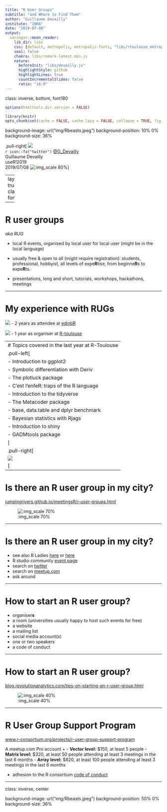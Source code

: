 ```yaml
---
title: "R User Groups"
subtitle: "and Where to Find Them"
author: "Guillaume Devailly"
institute: "INRA"
date: "2019-07-08"
output:
  xaringan::moon_reader:
    lib_dir: libs
    css: [default, metropolis, metropolis-fonts, "libs/rtoulouse_metropolis.css"]
    seal: false
    chakra: libs/remark-latest.min.js
    nature:
      beforeInit: "libs/devailly.js"
      highlightStyle: github
      highlightLines: true
      countIncrementalSlides: false
      ratio: "16:9"
---
```


class: inverse, bottom, font180

```r
options(htmltools.dir.version = FALSE)

library(knitr)
opts_chunk$set(cache = FALSE, cache.lazy = FALSE, collapse = TRUE, fig.align = "center", echo = FALSE, warning = FALSE, message = FALSE)
```

background-image: url("img/Rbeasts.jpeg")
background-position: 10% 0%
background-size: 36%

.pull-right[
![](img/logo.svg)  
`r icon::fa("twitter")` [@G_Devailly](https://twitter.com/G_Devailly)  
Guillaume Devailly  
useR!2019  
2019/07/08
![:img_scale 80%](img/genphyse_inra_logo.png)
]

---
layout: true
class: font180

---

# R user groups
*aka RUG*

- local R events, organised by local user for local user (might be in the local language)

- usually free & open to all (might require registration): students, professional, hobbyist, all levels of expe**R**tise, from beginne**R**s to expe**R**ts.

- presentations, long and short, tutorials, workshops, hackathons, meetings


---

# My experience with RUGs

![](img/edinbr.png)
- 2 years as attendee at [edinbR](http://edinbr.org/)

![](img/logo.svg)
- 1 year as organiser at [R-toulouse](https://r-toulouse.netlify.com/)

---
# Topics covered in the last year at R-Toulouse
.pull-left[
- Introduction to ggplot2
- Symbolic differentiation with Deriv
- The plotluck package
- C'est l'enfeR: traps of the R language
- Introduction to the tidyverse
- The Metacoder package
- base, data.table and dplyr benchmark
- Bayesian statistics with Rjags
- Introduction to shiny
- GADMtools package
]
.pull-right[
![](img/examples.png)
]
---

# Is there an R user group in my city?

[jumpingrivers.github.io/meetingsR/r-user-groups.html](https://jumpingrivers.github.io/meetingsR/r-user-groups.html)

![:img_scale 70%](img/rugList.png)

---

# Is there an R user group in my city?

- see also R Ladies [here](https://jumpingrivers.github.io/meetingsR/r-user-groups.html) or [here](https://rladies.org/)
- R studio community [event page](https://community.rstudio.com/c/irl)
- search on [twitter](https://twitter.com/search?q=R%20user%20group&src=typed_query&f=user)
- search on [meetup.com](https://www.meetup.com/find/?allMeetups=false&keywords=R+user+group&radius=Infinity)
- ask around

---

# How to start an R user group?

- organiser**s**
- a room (universities usually happy to host such events for free)
- a website
- a mailing list
- social media account(s)
- one or two speakers
- a code of conduct

---

# How to start an R user group?

[blog.revolutionanalytics.com/tips-on-starting-an-r-user-group.html](https://blog.revolutionanalytics.com/tips-on-starting-an-r-user-group.html)

![:img_scale 40%](img/tips.png)

---

# R User Group Support Program

[www.r-consortium.org/projects/r-user-group-support-program](https://www.r-consortium.org/projects/r-user-group-support-program)

A meetup.com Pro account + 
- **Vector level:** $150, at least 5 people
- **Matrix level:** $320, at least 50 people attending at least 3 meetings in the last 6 months
- **Array level:** $820, at least 100 people attending at least 3 meetings in the last 6 months

+ adhesion to the R consortium [code of conduct](https://wiki.r-consortium.org/view/R_Consortium_and_the_R_Community_Code_of_Conduct)

---
class: inverse, center

background-image: url("img/Rbeasts.jpeg")
background-position: 50% 0%
background-size: 36%
